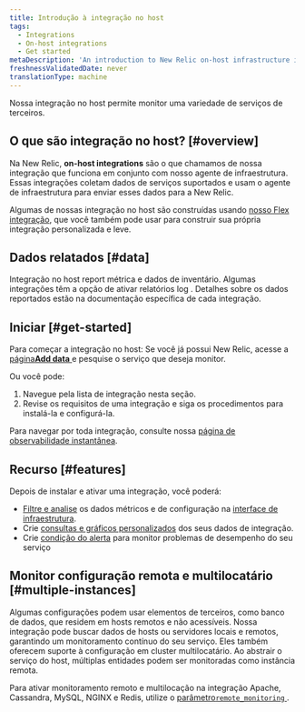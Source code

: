 ```yaml
---
title: Introdução à integração no host
tags:
  - Integrations
  - On-host integrations
  - Get started
metaDescription: 'An introduction to New Relic on-host infrastructure integrations, which instrument and report data from various third-party services.'
freshnessValidatedDate: never
translationType: machine
---
```


Nossa integração no host permite monitor uma variedade de serviços de terceiros.

## O que são integração no host? [#overview]

Na New Relic, <DoNotTranslate>**on-host integrations**</DoNotTranslate> são o que chamamos de nossa integração que funciona em conjunto com nosso agente de infraestrutura. Essas integrações coletam dados de serviços suportados e usam o agente de infraestrutura para enviar esses dados para a New Relic.

Algumas de nossas integração no host são construídas usando [nosso Flex integração](/docs/infrastructure/host-integrations/host-integrations-list/flex-integration-tool-build-your-own-integration), que você também pode usar para construir sua própria integração personalizada e leve.

## Dados relatados [#data]

Integração no host report métrica e dados de inventário. Algumas integrações têm a opção de ativar relatórios log . Detalhes sobre os dados reportados estão na documentação específica de cada integração.

## Iniciar [#get-started]

Para começar a integração no host: Se você já possui New Relic, acesse a [página<DoNotTranslate>**Add data**</DoNotTranslate> ](https://one.newrelic.com/marketplace)e pesquise o serviço que deseja monitor.

Ou você pode:

1. Navegue pela lista de integração nesta seção.
2. Revise os requisitos de uma integração e siga os procedimentos para instalá-la e configurá-la.

Para navegar por toda integração, consulte nossa [página de observabilidade instantânea](https://newrelic.com/instant-observability).

## Recurso [#features]

Depois de instalar e ativar uma integração, você poderá:

* [Filtre e analise](/docs/infrastructure/integrations/find-use-infrastructure-integration-data) os dados métricos e de configuração na [interface de infraestrutura](/docs/infrastructure/new-relic-infrastructure/getting-started/introduction-new-relic-infrastructure).
* Crie [consultas e gráficos personalizados](/docs/using-new-relic/data/understand-data/query-new-relic-data) dos seus dados de integração.
* Crie [condição do alerta](/docs/alerts/new-relic-alerts/getting-started/alerts-glossary#alert-condition) para monitor problemas de desempenho do seu serviço

## Monitor configuração remota e multilocatário [#multiple-instances]

Algumas configurações podem usar elementos de terceiros, como banco de dados, que residem em hosts remotos e não acessíveis. Nossa integração pode buscar dados de hosts ou servidores locais e remotos, garantindo um monitoramento contínuo do seu serviço. Eles também oferecem suporte à configuração em cluster multilocatário. Ao abstrair o serviço do host, múltiplas entidades podem ser monitoradas como instância remota.

Para ativar monitoramento remoto e multilocação na integração Apache, Cassandra, MySQL, NGINX e Redis, utilize o [parâmetro`remote_monitoring` ](/docs/infrastructure/host-integrations/understand-use-data/remote-monitoring-host-integrations).